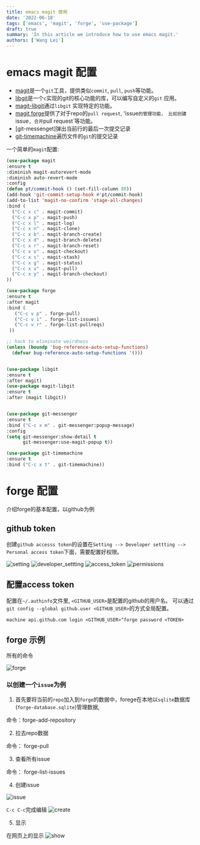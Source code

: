 ```yaml
---
title: emacs magit 使用
date: '2022-06-18'
tags: ['emacs', 'magit', 'forge', 'use-package']
draft: true
summary: 'In this article we introduce how to use emacs magit.'
authors: ['Wang Lei']
---
```


# emacs magit 配置

- [magit](https://magit.vc/)是一个`git`工具，提供类似`commit`, `pull`, `push`等功能。
- [libgit](https://libgit2.org/)是一个`c`实现的git的核心功能的库，可以编写自定义的`git`
应用。
- [magit-libgit](https://github.com/magit/magit/blob/master/lisp/magit-libgit.el)通过`libgit`
实现特定的功能。
- [magit forge](https://github.com/magit/forge)提供了对于repo的`pull request`, 'issue`的管理功能，
比如创建`issue`, 合并`pull request`等功能。
- [git-messenget]弹出当前行的最后一次提交记录
- [git-timemachine](https://melpa.org/#/git-timemachine)遍历文件的`git`的提交记录

一个简单的`magit`配置:

```lisp
(use-package magit
:ensure t
:diminish magit-autorevert-mode
:diminish auto-revert-mode
:config
(defun pt/commit-hook () (set-fill-column 80))
(add-hook 'git-commit-setup-hook #'pt/commit-hook)
(add-to-list 'magit-no-confirm 'stage-all-changes)
:bind (
  ("C-c x c" . magit-commit)
  ("C-c x p" . magit-push)
  ("C-c x l" . magit-log)
  ("C-c x n" . magit-clone)
  ("C-c x b" . magit-branch-create)
  ("C-c x d" . magit-branch-delete)
  ("C-c x r" . magit-branch-reset)
  ("C-c x o" . magit-checkout)
  ("C-c x s" . magit-stash)
  ("C-c x g" . magit-status)
  ("C-c x u" . magit-pull)
  ("C-c x y" . magit-branch-checkout)
))

(use-package forge
:ensure t
:after magit
:bind (
   ("C-c v p" . forge-pull)
   ("C-c v i" . forge-list-issues)
   ("C-c v r" . forge-list-pullreqs)
 ))

;; hack to eliminate weirdness
(unless (boundp 'bug-reference-auto-setup-functions)
  (defvar bug-reference-auto-setup-functions '()))


(use-package libgit
:ensure t
:after magit)
(use-package magit-libgit
:ensure t
:after (magit libgit))


(use-package git-messenger
:ensure t
:bind ("C-c x m" . git-messenger:popup-message)
:config
(setq git-messenger:show-detail t
      git-messenger:use-magit-popup t))

(use-package git-timemachine
:ensure t
:bind ("C-c x t" . git-timemachine))
```
# forge 配置

介绍forge的基本配置，以github为例

## github token

创建`github accesss token`的设置在`Setting --> Developer settting --> Personal access token`下面，需要配置好权限。

![setting](/static/images/magit/1.png)
![developer_settting](/static/images/magit/2.png)
![access_token](/statci/images/3.png)
![permissions](/static/images/4.png)

## 配置access token

配置在`~/.authinfo`文件里, `<GITHUB_USER>`是配置的github的用户名。
可以通过`git config --global github.user <GITHUB_USER>`的方式全局配置。

```示例配置
machine api.github.com login <GITHUB_USER>^forge password <TOKEN>
```

## forge 示例

所有的命令

![forge](/static/images/magit/5.png)

### 以创建一个`issue`为例

1. 首先要将当前的`repo`加入到`forge`的数据中，forege在本地以`sqlite`数据库(`forge-database.sqlite`)管理数据,


命令：forge-add-repository


2. 拉去repo数据


命令： forge-pull


3. 查看所有issue


命令： forge-list-issues


4. 创建issue

![issue](/static/images/magit/6.png)

`C-c C-c`完成编辑
![create](/static/images/magit/7.png)

5. 显示

在网页上的显示
![show](/static/images/magit/8.png)

